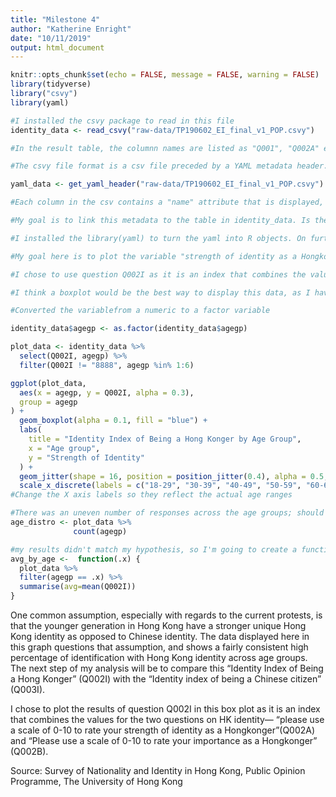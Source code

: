 ```yaml
---
title: "Milestone 4"
author: "Katherine Enright"
date: "10/11/2019"
output: html_document
---
```


```r
knitr::opts_chunk$set(echo = FALSE, message = FALSE, warning = FALSE)
library(tidyverse)
library("csvy")
library(yaml)
```

```r
#I installed the csvy package to read in this file
identity_data <- read_csvy("raw-data/TP190602_EI_final_v1_POP.csvy")

#In the result table, the columnn names are listed as "Q001", "Q002A" etc; I need to figure out which questions in the survey these correspond to.

#The csvy file format is a csv file preceded by a YAML metadata header. The information about the meaning of the question and value codes is contained within this header.

yaml_data <- get_yaml_header("raw-data/TP190602_EI_final_v1_POP.csvy")

#Each column in the csv contains a "name" attribute that is displayed, in addition to "title" (the title of the question), "type" (variable type), and "labels" (possible answers).

#My goal is to link this metadata to the table in identity_data. Is there a way to automatically assign the corresponding question data so that "title" displays instead of "name"?

#I installed the library(yaml) to turn the yaml into R objects. On further exploration, this might not be necessary; I'll keep it around for the time being.

```

```r
#My goal here is to plot the variable "strength of identity as a Hongkonger" against the age of the participants. One common assumption is that the younger generation in Hong Kong have a stronger unique Hong Kong as opposed to Chinese identity: does the data hold up?

#I chose to use question Q002I as it is an index that combines the values for the two questions on HK identity— "please use a scale of 0-10 to rate your strength of identity as a Hongkonger"(Q002A) and "Please use a scale of 0-10 to rate your importance as a Hongkonger" (Q002B).

#I think a boxplot would be the best way to display this data, as I have discrete x variables (age ranges) and the boxplot will show the distribution of answers by age range.

#Converted the variablefrom a numeric to a factor variable

identity_data$agegp <- as.factor(identity_data$agegp)

plot_data <- identity_data %>%
  select(Q002I, agegp) %>%
  filter(Q002I != "8888", agegp %in% 1:6)

ggplot(plot_data,
  aes(x = agegp, y = Q002I, alpha = 0.3),
  group = agegp
) +
  geom_boxplot(alpha = 0.1, fill = "blue") +
  labs(
    title = "Identity Index of Being a Hong Konger by Age Group",
    x = "Age group",
    y = "Strength of Identity"
  ) +
  geom_jitter(shape = 16, position = position_jitter(0.4), alpha = 0.5, color = "blue") +
  scale_x_discrete(labels = c("18-29", "30-39", "40-49", "50-59", "60-69", "70 or above"))
#Change the X axis labels so they reflect the actual age ranges

#There was an uneven number of responses across the age groups; should I use a weight to account for this?
age_distro <- plot_data %>%
              count(agegp)

#my results didn't match my hypothesis, so I'm going to create a function to compare the average identity score across age groups. On second glance, the data checks out.
avg_by_age <-  function(.x) {
  plot_data %>% 
  filter(agegp == .x) %>%
  summarise(avg=mean(Q002I))
}
```

 One common assumption, especially with regards to the current protests, is that the younger generation in Hong Kong have a stronger unique Hong Kong identity as opposed to Chinese identity. The data displayed here in this graph questions that assumption, and shows a fairly consistent high percentage of identification with Hong Kong identity across age groups. The next step of my analysis will be to compare this "Identity Index of Being a Hong Konger" (Q002I) with the "Identity index of being a Chinese citizen" (Q003I).
 
I chose to plot the results of question Q002I in this box plot as it is an index that combines the values for the two questions on HK identity— "please use a scale of 0-10 to rate your strength of identity as a Hongkonger"(Q002A) and "Please use a scale of 0-10 to rate your importance as a Hongkonger" (Q002B).

Source: Survey of Nationality and Identity in Hong Kong, Public Opinion Programme, The University of Hong Kong